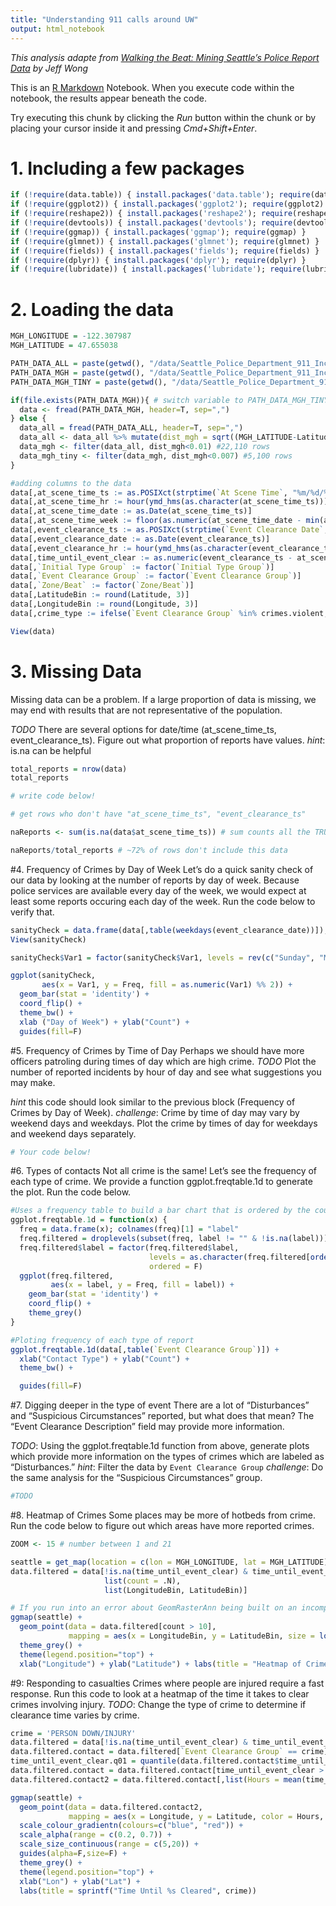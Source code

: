 ```yaml
---
title: "Understanding 911 calls around UW"
output: html_notebook
---
```

_This analysis adapte from [Walking the Beat: Mining Seattle’s Police Report Data](https://www.bayesimpact.org/stories/?name=walking-the-beat-mining-seattles-police-report-data) by Jeff Wong_

This is an [R Markdown](http://rmarkdown.rstudio.com) Notebook. When you execute code within the notebook, the results appear beneath the code. 

Try executing this chunk by clicking the *Run* button within the chunk or by placing your cursor inside it and pressing *Cmd+Shift+Enter*. 

# 1. Including a few packages
```r
if (!require(data.table)) { install.packages('data.table'); require(data.table) }
if (!require(ggplot2)) { install.packages('ggplot2'); require(ggplot2) }
if (!require(reshape2)) { install.packages('reshape2'); require(reshape2) }
if (!require(devtools)) { install.packages('devtools'); require(devtools) }
if (!require(ggmap)) { install.packages('ggmap'); require(ggmap) }
if (!require(glmnet)) { install.packages('glmnet'); require(glmnet) }
if (!require(fields)) { install.packages('fields'); require(fields) }
if (!require(dplyr)) { install.packages('dplyr'); require(dplyr) }
if (!require(lubridate)) { install.packages('lubridate'); require(lubridate) }
```

# 2. Loading the data
```r
MGH_LONGITUDE = -122.307987
MGH_LATITUDE = 47.655038

PATH_DATA_ALL = paste(getwd(), "/data/Seattle_Police_Department_911_Incident_Response.csv", sep = "")
PATH_DATA_MGH = paste(getwd(), "/data/Seattle_Police_Department_911_Incident_Response_Near_MGH.csv", sep = "")
PATH_DATA_MGH_TINY = paste(getwd(), "/data/Seattle_Police_Department_911_Incident_Response_Near_MGH_tiny.csv", sep = "")

if(file.exists(PATH_DATA_MGH)){ # switch variable to PATH_DATA_MGH_TINY if there are issues with scale of data
  data <- fread(PATH_DATA_MGH, header=T, sep=",")
} else {
  data_all = fread(PATH_DATA_ALL, header=T, sep=",")
  data_all <- data_all %>% mutate(dist_mgh = sqrt((MGH_LATITUDE-Latitude)^2 + (MGH_LONGITUDE-Longitude)^2)) # Finding crimes closest to MGH
  data_mgh <- filter(data_all, dist_mgh<0.01) #22,110 rows
  data_mgh_tiny <- filter(data_mgh, dist_mgh<0.007) #5,100 rows
}

#adding columns to the data
data[,at_scene_time_ts := as.POSIXct(strptime(`At Scene Time`, "%m/%d/%Y %I:%M:%S %p"))] #converting time from String to date and time representation (POSIXct)
data[,at_scene_time_hr := hour(ymd_hms(as.character(at_scene_time_ts)))]
data[,at_scene_time_date := as.Date(at_scene_time_ts)]
data[,at_scene_time_week := floor(as.numeric(at_scene_time_date - min(at_scene_time_date, na.rm=T)) / 7) + 1]
data[,event_clearance_ts := as.POSIXct(strptime(`Event Clearance Date`, "%m/%d/%Y %I:%M:%S %p"))]
data[,event_clearance_date := as.Date(event_clearance_ts)]
data[,event_clearance_hr := hour(ymd_hms(as.character(event_clearance_ts)))]
data[,time_until_event_clear := as.numeric(event_clearance_ts - at_scene_time_ts)]
data[,`Initial Type Group` := factor(`Initial Type Group`)]
data[,`Event Clearance Group` := factor(`Event Clearance Group`)]
data[,`Zone/Beat` := factor(`Zone/Beat`)]
data[,LatitudeBin := round(Latitude, 3)]
data[,LongitudeBin := round(Longitude, 3)]
data[,crime_type := ifelse(`Event Clearance Group` %in% crimes.violent, "Violent", ifelse(`Event Clearance Group` %in% crimes.serious, "Serious", "Minor"))]

View(data)
```

# 3. Missing Data
Missing data can be a problem. If a large proportion of data is missing, we may end with results that are not representative of the population.

*TODO* There are several options for date/time (at_scene_time_ts, event_clearance_ts). Figure out what proportion of reports have values. 
_hint_: is.na can be helpful
```r
total_reports = nrow(data)
total_reports

# write code below!

# get rows who don't have "at_scene_time_ts", "event_clearance_ts"

naReports <- sum(is.na(data$at_scene_time_ts)) # sum counts all the TRUE's

naReports/total_reports # ~72% of rows don't include this data

```


#4. Frequency of Crimes by Day of Week
Let's do a quick sanity check of our data by looking at the number of reports by day of week. Because police services are available every day of the week, we would expect at least some reports occuring each day of the week. Run the code below to verify that.
```r
sanityCheck = data.frame(data[,table(weekdays(event_clearance_date))]); # frequency of crimes by day of week
View(sanityCheck)

sanityCheck$Var1 = factor(sanityCheck$Var1, levels = rev(c("Sunday", "Monday", "Tuesday", "Wednesday", "Thursday", "Friday", "Saturday")))

ggplot(sanityCheck,
       aes(x = Var1, y = Freq, fill = as.numeric(Var1) %% 2)) +
  geom_bar(stat = 'identity') +
  coord_flip() +
  theme_bw() + 
  xlab ("Day of Week") + ylab("Count") +
  guides(fill=F)
```


#5. Frequency of Crimes by Time of Day
Perhaps we should have more officers patroling during times of day which are high crime. 
*TODO* Plot the number of reported incidents by hour of day and see what suggestions you may make. 

_hint_ this code should look similar to the previous block (Frequency of Crimes by Day of Week).
_challenge_: Crime by time of day may vary by weekend days and weekdays. Plot the crime by times of day for weekdays and weekend days separately.
```r
# Your code below!
```

#6. Types of contacts
Not all crime is the same! Let's see the frequency of each type of crime. We provide a function ggplot.freqtable.1d to generate the plot. Run the code below.
```r
#Uses a frequency table to build a bar chart that is ordered by the counts
ggplot.freqtable.1d = function(x) {
  freq = data.frame(x); colnames(freq)[1] = "label"
  freq.filtered = droplevels(subset(freq, label != "" & !is.na(label)))
  freq.filtered$label = factor(freq.filtered$label,
                               levels = as.character(freq.filtered[order(freq.filtered$Freq, decreasing = F),]$label),
                               ordered = F)
  ggplot(freq.filtered,
         aes(x = label, y = Freq, fill = label)) +
    geom_bar(stat = 'identity') +
    coord_flip() +
    theme_grey()
}

#Ploting frequency of each type of report
ggplot.freqtable.1d(data[,table(`Event Clearance Group`)]) +
  xlab("Contact Type") + ylab("Count") +
  theme_bw() +

  guides(fill=F)
```

#7. Digging deeper in the type of event
There are a lot of "Disturbances" and "Suspicious Circumstances" reported, but what does that mean? The "Event Clearance Description" field may provide more information. 

*TODO*: Using the ggplot.freqtable.1d function from above, generate plots which provide more information on the types of crimes which are labeled as "Disturbances."
_hint_: Filter the data by `Event Clearance Group`
_challenge_: Do the same analysis for the "Suspicious Circumstances" group.
```r
#TODO
```

#8. Heatmap of Crimes
Some places may be more of hotbeds from crime. Run the code below to figure out which areas have more reported crimes.
```r
ZOOM <- 15 # number between 1 and 21

seattle = get_map(location = c(lon = MGH_LONGITUDE, lat = MGH_LATITUDE), zoom = ZOOM, maptype = 'roadmap')
data.filtered = data[!is.na(time_until_event_clear) & time_until_event_clear > 0,
                     list(count = .N),
                     list(LongitudeBin, LatitudeBin)]

# If you run into an error about GeomRasterAnn being built on an incompatible version of ggproto, you must reinstall ggmap. Use this command: install.packages("ggmap", type = "source")
ggmap(seattle) +
  geom_point(data = data.filtered[count > 10],
             mapping = aes(x = LongitudeBin, y = LatitudeBin, size = log10(count), alpha = log10(count)), color = 'blue') +
  theme_grey() +
  theme(legend.position="top") +
  xlab("Longitude") + ylab("Latitude") + labs(title = "Heatmap of Crimes")

```

#9: Responding to casualties
Crimes where people are injured require a fast response. Run this code to look at a heatmap of the time it takes to clear crimes involving injury.
*TODO*: Change the type of crime to determine if clearance time varies by crime.
```r
crime = 'PERSON DOWN/INJURY'
data.filtered = data[!is.na(time_until_event_clear) & time_until_event_clear > 0]
data.filtered.contact = data.filtered[`Event Clearance Group` == crime]
time_until_event_clear.q01 = quantile(data.filtered.contact$time_until_event_clear, .01); time_until_event_clear.q99 = quantile(data.filtered.contact$time_until_event_clear, .99)
data.filtered.contact = data.filtered.contact[time_until_event_clear > time_until_event_clear.q01 & time_until_event_clear < time_until_event_clear.q99]
data.filtered.contact2 = data.filtered.contact[,list(Hours = mean(time_until_event_clear / 3600), count = .N), list(Longitude = LongitudeBin, Latitude = LatitudeBin)]

ggmap(seattle) +
  geom_point(data = data.filtered.contact2,
             mapping = aes(x = Longitude, y = Latitude, color = Hours, alpha = Hours, size = count)) +
  scale_colour_gradientn(colours=c("blue", "red")) +
  scale_alpha(range = c(0.2, 0.7)) +
  scale_size_continuous(range = c(5,20)) +
  guides(alpha=F,size=F) +
  theme_grey() +
  theme(legend.position="top") +
  xlab("Lon") + ylab("Lat") + 
  labs(title = sprintf("Time Until %s Cleared", crime))
```


